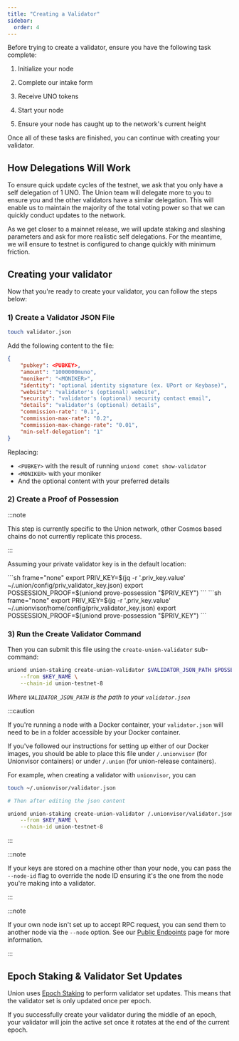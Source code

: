 ```yaml
---
title: "Creating a Validator"
sidebar:
  order: 4
---
```



Before trying to create a validator, ensure you have the following task complete:

<Steps>

1. Initialize your node

2. Complete our intake form

3. Receive UNO tokens

4. Start your node

5. Ensure your node has caught up to the network's current height

</Steps>

Once all of these tasks are finished, you can continue with creating your validator.

## How Delegations Will Work

To ensure quick update cycles of the testnet, we ask that you only have a self delegation of 1 UNO. The Union team will delegate more to you to ensure you and the other validators have a similar delegation. This will enable us to maintain the majority of the total voting power so that we can quickly conduct updates to the network.

As we get closer to a mainnet release, we will update staking and slashing parameters and ask for more realistic self delegations. For the meantime, we will ensure to testnet is configured to change quickly with minimum friction.

## Creating your validator

Now that you're ready to create your validator, you can follow the steps below:

### 1) Create a Validator JSON File

```sh frame="none"
touch validator.json
```

Add the following content to the file:

```json title="validator.json"
{
	"pubkey": <PUBKEY>,
	"amount": "1000000muno",
	"moniker": "<MONIKER>",
	"identity": "optional identity signature (ex. UPort or Keybase)",
	"website": "validator's (optional) website",
	"security": "validator's (optional) security contact email",
	"details": "validator's (optional) details",
	"commission-rate": "0.1",
	"commission-max-rate": "0.2",
	"commission-max-change-rate": "0.01",
	"min-self-delegation": "1"
}
```

Replacing:

- `<PUBKEY>` with the result of running `uniond comet show-validator`
- `<MONIKER>` with your moniker
- And the optional content with your preferred details

### 2) Create a Proof of Possession

:::note

This step is currently specific to the Union network, other Cosmos based chains do not currently replicate this process.

:::

Assuming your private validator key is in the default location:

<Tabs>
  <TabItem label='uniond-release'>
    ```sh frame="none"
	export PRIV_KEY=$(jq -r '.priv_key.value' ~/.union/config/priv_validator_key.json)
	export POSSESSION_PROOF=$(uniond prove-possession "$PRIV_KEY")
	```
  </TabItem>
  <TabItem label='Unionvisor'>
    ```sh frame="none"
	export PRIV_KEY=$(jq -r '.priv_key.value' ~/.unionvisor/home/config/priv_validator_key.json)
	export POSSESSION_PROOF=$(uniond prove-possession "$PRIV_KEY")
	```
  </TabItem>
</Tabs>


### 3) Run the Create Validator Command

Then you can submit this file using the `create-union-validator` sub-command:

```sh frame="none"
uniond union-staking create-union-validator $VALIDATOR_JSON_PATH $POSSESSION_PROOF \
	--from $KEY_NAME \
	--chain-id union-testnet-8
```

_Where `VALIDATOR_JSON_PATH` is the path to your `validator.json`_

:::caution

If you're running a node with a Docker container, your `validator.json` will need to be in a folder accessible by your Docker container.

If you've followed our instructions for setting up either of our Docker images, you should be able to place this file under `/.unionvisor` (for Unionvisor containers) or under `/.union` (for union-release containers).

For example, when creating a validator with `unionvisor`, you can

```sh frame="none"
touch ~/.unionvisor/validator.json

# Then after editing the json content

uniond union-staking create-union-validator /.unionvisor/validator.json $POSSESSION_PROOF \
	--from $KEY_NAME \
	--chain-id union-testnet-8
```

:::

:::note

If your keys are stored on a machine other than your node, you can pass the `--node-id` flag to override the node ID ensuring it's the one from the node you're making into a validator.

:::

:::note

If your own node isn't set up to accept RPC request, you can send them to another node via the `--node` option. See our [Public Endpoints](/docs/joining-testnet/public-endpoints/) page for more information.

:::

## Epoch Staking & Validator Set Updates

Union uses [Epoch Staking](/docs/architecture/cometbls/#epoch-based-validator-rotation) to perform validator set updates. This means that the validator set is only updated once per epoch. 

If you successfully create your validator during the middle of an epoch, your validator will join the active set once it rotates at the end of the current epoch.
